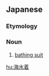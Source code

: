 ==Japanese==
{{ja-kanjitab|海|水|着}}

===Etymology===
{{suffix|海水|着|lang=ja|t1=seawater|t2=outfit|sort=かいすいぎ}}

===Noun===
{{ja-noun|かいすいぎ}}

# [[bathing suit]]

[[hu:海水着]]
